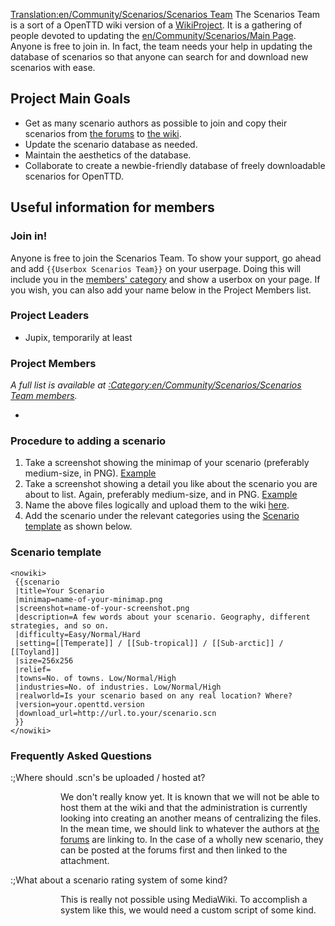 [[Translation:en/Community/Scenarios/Scenarios Team]]
The Scenarios Team is a sort of a OpenTTD wiki version of a [https://www.wikipedia.org/wiki/wikipedia:wikiproject WikiProject]. It is a gathering of people devoted to updating the [[en/Community/Scenarios/Main Page]]. Anyone is free to join in. In fact, the team needs your help in updating the database of scenarios so that anyone can search for and download new scenarios with ease.

==Project Main Goals==

* Get as many scenario authors as possible to join and copy their scenarios from [http://www.tt-forums.net/viewtopic.php?t=12481 the forums] to [[en/Community/Scenarios/Main Page|the wiki]].
* Update the scenario database as needed.
* Maintain the aesthetics of the database.
* Collaborate to create a newbie-friendly database of freely downloadable scenarios for OpenTTD.

==Useful information for members==

===Join in!===

Anyone is free to join the Scenarios Team. To show your support, go ahead and add <code><nowiki>{{Userbox Scenarios Team}}</nowiki></code> on your userpage. Doing this will include you in the [[:Category:en/Community/Scenarios/Scenarios Team members|members' category]] and show a userbox on your page. If you wish, you can also add your name below in the Project Members list.

===Project Leaders===

* Jupix, temporarily at least

===Project Members===

''A full list is available at [[:Category:en/Community/Scenarios/Scenarios Team members]].''

*

===Procedure to adding a scenario===

# Take a screenshot showing the minimap of your scenario (preferably medium-size, in PNG). [http://wiki.openttd.org/index.php/File:Scn-echo-minimap.png Example]
# Take a screenshot showing a detail you like about the scenario you are about to list. Again, preferably medium-size, and in PNG. [http://wiki.openttd.org/index.php/File:Scn-echo-screenshot.png Example]
# Name the above files logically and upload them to the wiki [[Special:Upload|here]].
# Add the scenario under the relevant categories using the [[Template:en/Community/Scenarios/Scenario|Scenario template]] as shown below.

===Scenario template===

<pre>
<nowiki>
 {{scenario
 |title=Your Scenario
 |minimap=name-of-your-minimap.png
 |screenshot=name-of-your-screenshot.png
 |description=A few words about your scenario. Geography, different strategies, and so on.
 |difficulty=Easy/Normal/Hard
 |setting=[[Temperate]] / [[Sub-tropical]] / [[Sub-arctic]] / [[Toyland]]
 |size=256x256
 |relief=
 |towns=No. of towns. Low/Normal/High
 |industries=No. of industries. Low/Normal/High
 |realworld=Is your scenario based on any real location? Where?
 |version=your.openttd.version
 |download_url=http://url.to.your/scenario.scn
 }} 
</nowiki>
</pre>

===Frequently Asked Questions===

:;Where should .scn's be uploaded / hosted at?
::We don't really know yet. It is known that we will not be able to host them at the wiki and that the administration is currently looking into creating an another means of centralizing the files. In the mean time, we should link to whatever the authors at [http://www.tt-forums.net/viewtopic.php?t=12481 the forums] are linking to. In the case of a wholly new scenario, they can be posted at the forums first and then linked to the attachment.

:;What about a scenario rating system of some kind? 
::This is really not possible using MediaWiki. To accomplish a system like this, we would need a custom script of some kind.